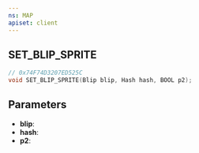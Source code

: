 ```yaml
---
ns: MAP
apiset: client
---
```

## SET_BLIP_SPRITE

```c
// 0x74F74D3207ED525C
void SET_BLIP_SPRITE(Blip blip, Hash hash, BOOL p2);
```


## Parameters
* **blip**:
* **hash**:
* **p2**: